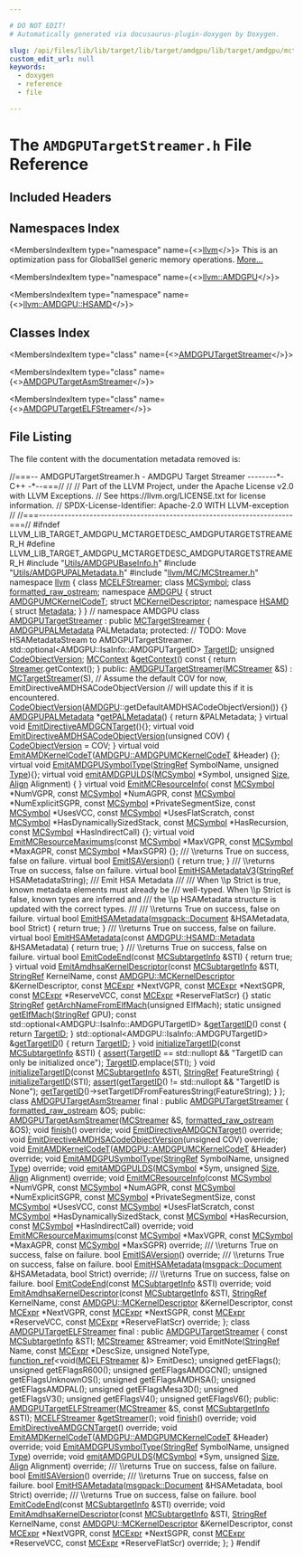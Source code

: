 ```yaml
---

# DO NOT EDIT!
# Automatically generated via docusaurus-plugin-doxygen by Doxygen.

slug: /api/files/lib/lib/target/lib/target/amdgpu/lib/target/amdgpu/mctargetdesc/amdgputargetstreamer-h
custom_edit_url: null
keywords:
  - doxygen
  - reference
  - file

---
```





# The `AMDGPUTargetStreamer.h` File Reference

<DoxygenPage pluginConfig={pluginConfig}>



## Included Headers

<IncludesList>
<IncludesListItem
  filePath="Utils/AMDGPUBaseInfo.h"
  permalink="/docs/api/files/lib/lib/target/lib/target/amdgpu/lib/target/amdgpu/utils/amdgpubaseinfo-h"
  isLocal="true" />
<IncludesListItem
  filePath="Utils/AMDGPUPALMetadata.h"
  permalink="/docs/api/files/lib/lib/target/lib/target/amdgpu/lib/target/amdgpu/utils/amdgpupalmetadata-h"
  isLocal="true" />
<IncludesListItem
  filePath="llvm/MC/MCStreamer.h"
  permalink="/docs/api/files/include/include/llvm/include/llvm/mc/mcstreamer-h"
  isLocal="true" />
</IncludesList>

## Namespaces Index

<MembersIndex>

<MembersIndexItem
  type="namespace"
  name={<><a href="/docs/api/namespaces/llvm">llvm</a></>}>
This is an optimization pass for GlobalISel generic memory operations. <a href="/docs/api/namespaces/llvm/#details">More...</a>
</MembersIndexItem>

<MembersIndexItem
  type="namespace"
  name={<><a href="/docs/api/namespaces/llvm/amdgpu">llvm::AMDGPU</a></>}>
</MembersIndexItem>

<MembersIndexItem
  type="namespace"
  name={<><a href="/docs/api/namespaces/llvm/amdgpu/hsamd">llvm::AMDGPU::HSAMD</a></>}>
</MembersIndexItem>

</MembersIndex>

## Classes Index

<MembersIndex>

<MembersIndexItem
  type="class"
  name={<><a href="/docs/api/classes/llvm/amdgputargetstreamer">AMDGPUTargetStreamer</a></>}>
</MembersIndexItem>

<MembersIndexItem
  type="class"
  name={<><a href="/docs/api/classes/llvm/amdgputargetasmstreamer">AMDGPUTargetAsmStreamer</a></>}>
</MembersIndexItem>

<MembersIndexItem
  type="class"
  name={<><a href="/docs/api/classes/llvm/amdgputargetelfstreamer">AMDGPUTargetELFStreamer</a></>}>
</MembersIndexItem>

</MembersIndex>


## File Listing

The file content with the documentation metadata removed is:

<ProgramListing>

<Link id="l00001" /><CodeLine lineNumber="1"><Highlight kind="comment">//===-- AMDGPUTargetStreamer.h - AMDGPU Target Streamer --------&#42;- C++ -&#42;--===//</Highlight><Highlight kind="normal"></Highlight></CodeLine>
<Link id="l00002" /><CodeLine lineNumber="2"><Highlight kind="normal"></Highlight><Highlight kind="comment">//</Highlight><Highlight kind="normal"></Highlight></CodeLine>
<Link id="l00003" /><CodeLine lineNumber="3"><Highlight kind="normal"></Highlight><Highlight kind="comment">// Part of the LLVM Project, under the Apache License v2.0 with LLVM Exceptions.</Highlight><Highlight kind="normal"></Highlight></CodeLine>
<Link id="l00004" /><CodeLine lineNumber="4"><Highlight kind="normal"></Highlight><Highlight kind="comment">// See https://llvm.org/LICENSE.txt for license information.</Highlight><Highlight kind="normal"></Highlight></CodeLine>
<Link id="l00005" /><CodeLine lineNumber="5"><Highlight kind="normal"></Highlight><Highlight kind="comment">// SPDX-License-Identifier: Apache-2.0 WITH LLVM-exception</Highlight><Highlight kind="normal"></Highlight></CodeLine>
<Link id="l00006" /><CodeLine lineNumber="6"><Highlight kind="normal"></Highlight><Highlight kind="comment">//</Highlight><Highlight kind="normal"></Highlight></CodeLine>
<Link id="l00007" /><CodeLine lineNumber="7"><Highlight kind="normal"></Highlight><Highlight kind="comment">//===----------------------------------------------------------------------===//</Highlight><Highlight kind="normal"></Highlight></CodeLine>
<Link id="l00008" /><CodeLine lineNumber="8"><Highlight kind="normal"></Highlight></CodeLine>
<Link id="l00009" /><CodeLine lineNumber="9"><Highlight kind="normal"></Highlight><Highlight kind="preprocessor">#ifndef LLVM&#95;LIB&#95;TARGET&#95;AMDGPU&#95;MCTARGETDESC&#95;AMDGPUTARGETSTREAMER&#95;H</Highlight><Highlight kind="normal"></Highlight></CodeLine>
<Link id="l00010" /><CodeLine lineNumber="10"><Highlight kind="normal"></Highlight><Highlight kind="preprocessor">#define LLVM&#95;LIB&#95;TARGET&#95;AMDGPU&#95;MCTARGETDESC&#95;AMDGPUTARGETSTREAMER&#95;H</Highlight><Highlight kind="normal"></Highlight></CodeLine>
<Link id="l00011" /><CodeLine lineNumber="11"><Highlight kind="normal"></Highlight></CodeLine>
<Link id="l00012" /><CodeLine lineNumber="12"><Highlight kind="normal"></Highlight><Highlight kind="preprocessor">#include &quot;<a href="/docs/api/files/lib/lib/target/lib/target/amdgpu/lib/target/amdgpu/utils/amdgpubaseinfo-h">Utils/AMDGPUBaseInfo.h</a>&quot;</Highlight><Highlight kind="normal"></Highlight></CodeLine>
<Link id="l00013" /><CodeLine lineNumber="13"><Highlight kind="normal"></Highlight><Highlight kind="preprocessor">#include &quot;<a href="/docs/api/files/lib/lib/target/lib/target/amdgpu/lib/target/amdgpu/utils/amdgpupalmetadata-h">Utils/AMDGPUPALMetadata.h</a>&quot;</Highlight><Highlight kind="normal"></Highlight></CodeLine>
<Link id="l00014" /><CodeLine lineNumber="14"><Highlight kind="normal"></Highlight><Highlight kind="preprocessor">#include &quot;<a href="/docs/api/files/include/include/llvm/include/llvm/mc/mcstreamer-h">llvm/MC/MCStreamer.h</a>&quot;</Highlight><Highlight kind="normal"></Highlight></CodeLine>
<Link id="l00015" /><CodeLine lineNumber="15"><Highlight kind="normal"></Highlight></CodeLine>
<Link id="l00016" /><CodeLine lineNumber="16"><Highlight kind="normal"></Highlight><Highlight kind="keyword">namespace </Highlight><Highlight kind="normal"><a href="/docs/api/namespaces/llvm">llvm</a> &#123;</Highlight></CodeLine>
<Link id="l00017" /><CodeLine lineNumber="17"><Highlight kind="normal"></Highlight></CodeLine>
<Link id="l00018" /><CodeLine lineNumber="18"><Highlight kind="normal"></Highlight><Highlight kind="keyword">class </Highlight><Highlight kind="normal"><a href="/docs/api/classes/llvm/mcelfstreamer">MCELFStreamer</a>;</Highlight></CodeLine>
<Link id="l00019" /><CodeLine lineNumber="19"><Highlight kind="normal"></Highlight><Highlight kind="keyword">class </Highlight><Highlight kind="normal"><a href="/docs/api/classes/llvm/mcsymbol">MCSymbol</a>;</Highlight></CodeLine>
<Link id="l00020" /><CodeLine lineNumber="20"><Highlight kind="normal"></Highlight><Highlight kind="keyword">class </Highlight><Highlight kind="normal"><a href="/docs/api/classes/llvm/formatted-raw-ostream">formatted&#95;raw&#95;ostream</a>;</Highlight></CodeLine>
<Link id="l00021" /><CodeLine lineNumber="21"><Highlight kind="normal"></Highlight></CodeLine>
<Link id="l00022" /><CodeLine lineNumber="22"><Highlight kind="normal"></Highlight><Highlight kind="keyword">namespace </Highlight><Highlight kind="normal"><a href="/docs/api/namespaces/llvm/amdgpu">AMDGPU</a> &#123;</Highlight></CodeLine>
<Link id="l00023" /><CodeLine lineNumber="23"><Highlight kind="normal"></Highlight></CodeLine>
<Link id="l00024" /><CodeLine lineNumber="24"><Highlight kind="normal"></Highlight><Highlight kind="keyword">struct </Highlight><Highlight kind="normal"><a href="/docs/api/structs/llvm/amdgpu/amdgpumckernelcodet">AMDGPUMCKernelCodeT</a>;</Highlight></CodeLine>
<Link id="l00025" /><CodeLine lineNumber="25"><Highlight kind="normal"></Highlight><Highlight kind="keyword">struct </Highlight><Highlight kind="normal"><a href="/docs/api/structs/llvm/amdgpu/mckerneldescriptor">MCKernelDescriptor</a>;</Highlight></CodeLine>
<Link id="l00026" /><CodeLine lineNumber="26"><Highlight kind="normal"></Highlight><Highlight kind="keyword">namespace </Highlight><Highlight kind="normal"><a href="/docs/api/namespaces/llvm/amdgpu/hsamd">HSAMD</a> &#123;</Highlight></CodeLine>
<Link id="l00027" /><CodeLine lineNumber="27"><Highlight kind="normal"></Highlight><Highlight kind="keyword">struct </Highlight><Highlight kind="normal"><a href="/docs/api/structs/llvm/amdgpu/hsamd/metadata">Metadata</a>;</Highlight></CodeLine>
<Link id="l00028" /><CodeLine lineNumber="28"><Highlight kind="normal">&#125;</Highlight></CodeLine>
<Link id="l00029" /><CodeLine lineNumber="29"><Highlight kind="normal">&#125; </Highlight><Highlight kind="comment">// namespace AMDGPU</Highlight><Highlight kind="normal"></Highlight></CodeLine>
<Link id="l00030" /><CodeLine lineNumber="30"><Highlight kind="normal"></Highlight></CodeLine>
<Link id="l00031" /><CodeLine lineNumber="31" lineLink="/docs/api/classes/llvm/amdgputargetstreamer"><Highlight kind="normal"></Highlight><Highlight kind="keyword">class </Highlight><Highlight kind="normal"><a href="/docs/api/classes/llvm/amdgputargetstreamer/#a0f62f1873ee379d1c619db1b42780234">AMDGPUTargetStreamer</a> : </Highlight><Highlight kind="keyword">public</Highlight><Highlight kind="normal"> <a href="/docs/api/classes/llvm/mctargetstreamer/#acfff4f9a518231ee043200a694fcbafa">MCTargetStreamer</a> &#123;</Highlight></CodeLine>
<Link id="l00032" /><CodeLine lineNumber="32"><Highlight kind="normal">  <a href="/docs/api/classes/llvm/amdgpupalmetadata">AMDGPUPALMetadata</a> PALMetadata;</Highlight></CodeLine>
<Link id="l00033" /><CodeLine lineNumber="33"><Highlight kind="normal"></Highlight></CodeLine>
<Link id="l00034" /><CodeLine lineNumber="34"><Highlight kind="normal"></Highlight><Highlight kind="keyword">protected</Highlight><Highlight kind="normal">:</Highlight></CodeLine>
<Link id="l00035" /><CodeLine lineNumber="35"><Highlight kind="normal">  </Highlight><Highlight kind="comment">// TODO: Move HSAMetadataStream to AMDGPUTargetStreamer.</Highlight><Highlight kind="normal"></Highlight></CodeLine>
<Link id="l00036" /><CodeLine lineNumber="36" lineLink="/docs/api/classes/llvm/amdgputargetstreamer/#ad2692b44ca7e3780b5f59c1be122f21a"><Highlight kind="normal">  std::optional&lt;AMDGPU::IsaInfo::AMDGPUTargetID&gt; <a href="/docs/api/classes/llvm/amdgputargetstreamer/#ad2692b44ca7e3780b5f59c1be122f21a">TargetID</a>;</Highlight></CodeLine>
<Link id="l00037" /><CodeLine lineNumber="37" lineLink="/docs/api/classes/llvm/amdgputargetstreamer/#ad81298cdd7d265274f8df7fc6f8e6f26"><Highlight kind="normal">  </Highlight><Highlight kind="keywordtype">unsigned</Highlight><Highlight kind="normal"> <a href="/docs/api/classes/llvm/amdgputargetstreamer/#ad81298cdd7d265274f8df7fc6f8e6f26">CodeObjectVersion</a>;</Highlight></CodeLine>
<Link id="l00038" /><CodeLine lineNumber="38"><Highlight kind="normal"></Highlight></CodeLine>
<Link id="l00039" /><CodeLine lineNumber="39" lineLink="/docs/api/classes/llvm/amdgputargetstreamer/#ab41c2681decc5965bf6fc06b6adf5665"><Highlight kind="normal">  <a href="/docs/api/classes/llvm/mccontext">MCContext</a> &amp;<a href="/docs/api/classes/llvm/amdgputargetstreamer/#ab41c2681decc5965bf6fc06b6adf5665">getContext</a>()</Highlight><Highlight kind="keyword"> const </Highlight><Highlight kind="normal">&#123; </Highlight><Highlight kind="keywordflow">return</Highlight><Highlight kind="normal"> <a href="/docs/api/classes/llvm/mctargetstreamer/#ac5c639960b526c507f505f9e3ebb915d">Streamer</a>.getContext(); &#125;</Highlight></CodeLine>
<Link id="l00040" /><CodeLine lineNumber="40"><Highlight kind="normal"></Highlight></CodeLine>
<Link id="l00041" /><CodeLine lineNumber="41"><Highlight kind="normal"></Highlight><Highlight kind="keyword">public</Highlight><Highlight kind="normal">:</Highlight></CodeLine>
<Link id="l00042" /><CodeLine lineNumber="42" lineLink="/docs/api/classes/llvm/amdgputargetstreamer/#a0f62f1873ee379d1c619db1b42780234"><Highlight kind="normal">  <a href="/docs/api/classes/llvm/amdgputargetstreamer/#a0f62f1873ee379d1c619db1b42780234">AMDGPUTargetStreamer</a>(<a href="/docs/api/classes/llvm/mcstreamer">MCStreamer</a> &amp;S)</Highlight></CodeLine>
<Link id="l00043" /><CodeLine lineNumber="43"><Highlight kind="normal">      : <a href="/docs/api/classes/llvm/mctargetstreamer/#acfff4f9a518231ee043200a694fcbafa">MCTargetStreamer</a>(S),</Highlight></CodeLine>
<Link id="l00044" /><CodeLine lineNumber="44"><Highlight kind="normal">        </Highlight><Highlight kind="comment">// Assume the default COV for now, EmitDirectiveAMDHSACodeObjectVersion</Highlight><Highlight kind="normal"></Highlight></CodeLine>
<Link id="l00045" /><CodeLine lineNumber="45"><Highlight kind="normal">        </Highlight><Highlight kind="comment">// will update this if it is encountered.</Highlight><Highlight kind="normal"></Highlight></CodeLine>
<Link id="l00046" /><CodeLine lineNumber="46"><Highlight kind="normal">        <a href="/docs/api/classes/llvm/amdgputargetstreamer/#ad81298cdd7d265274f8df7fc6f8e6f26">CodeObjectVersion</a>(<a href="/docs/api/namespaces/llvm/amdgpu">AMDGPU</a>::getDefaultAMDHSACodeObjectVersion()) &#123;&#125;</Highlight></CodeLine>
<Link id="l00047" /><CodeLine lineNumber="47"><Highlight kind="normal"></Highlight></CodeLine>
<Link id="l00048" /><CodeLine lineNumber="48" lineLink="/docs/api/classes/llvm/amdgputargetstreamer/#a05e9d5521cbfc7418446c9319b4f38fe"><Highlight kind="normal">  <a href="/docs/api/classes/llvm/amdgpupalmetadata">AMDGPUPALMetadata</a> &#42;<a href="/docs/api/classes/llvm/amdgputargetstreamer/#a05e9d5521cbfc7418446c9319b4f38fe">getPALMetadata</a>() &#123; </Highlight><Highlight kind="keywordflow">return</Highlight><Highlight kind="normal"> &amp;PALMetadata; &#125;</Highlight></CodeLine>
<Link id="l00049" /><CodeLine lineNumber="49"><Highlight kind="normal"></Highlight></CodeLine>
<Link id="l00050" /><CodeLine lineNumber="50" lineLink="/docs/api/classes/llvm/amdgputargetstreamer/#a84c5158f5734778cd2e73a84e4247621"><Highlight kind="normal">  </Highlight><Highlight kind="keyword">virtual</Highlight><Highlight kind="normal"> </Highlight><Highlight kind="keywordtype">void</Highlight><Highlight kind="normal"> <a href="/docs/api/classes/llvm/amdgputargetstreamer/#a84c5158f5734778cd2e73a84e4247621">EmitDirectiveAMDGCNTarget</a>()&#123;&#125;;</Highlight></CodeLine>
<Link id="l00051" /><CodeLine lineNumber="51"><Highlight kind="normal"></Highlight></CodeLine>
<Link id="l00052" /><CodeLine lineNumber="52" lineLink="/docs/api/classes/llvm/amdgputargetstreamer/#a102af1039d79e782f502c0c6914003bf"><Highlight kind="normal">  </Highlight><Highlight kind="keyword">virtual</Highlight><Highlight kind="normal"> </Highlight><Highlight kind="keywordtype">void</Highlight><Highlight kind="normal"> <a href="/docs/api/classes/llvm/amdgputargetstreamer/#a102af1039d79e782f502c0c6914003bf">EmitDirectiveAMDHSACodeObjectVersion</a>(</Highlight><Highlight kind="keywordtype">unsigned</Highlight><Highlight kind="normal"> COV) &#123;</Highlight></CodeLine>
<Link id="l00053" /><CodeLine lineNumber="53"><Highlight kind="normal">    <a href="/docs/api/classes/llvm/amdgputargetstreamer/#ad81298cdd7d265274f8df7fc6f8e6f26">CodeObjectVersion</a> = COV;</Highlight></CodeLine>
<Link id="l00054" /><CodeLine lineNumber="54"><Highlight kind="normal">  &#125;</Highlight></CodeLine>
<Link id="l00055" /><CodeLine lineNumber="55"><Highlight kind="normal"></Highlight></CodeLine>
<Link id="l00056" /><CodeLine lineNumber="56" lineLink="/docs/api/classes/llvm/amdgputargetstreamer/#aa10d793bd306b8c45b5bfdf25736369e"><Highlight kind="normal">  </Highlight><Highlight kind="keyword">virtual</Highlight><Highlight kind="normal"> </Highlight><Highlight kind="keywordtype">void</Highlight><Highlight kind="normal"> <a href="/docs/api/classes/llvm/amdgputargetstreamer/#aa10d793bd306b8c45b5bfdf25736369e">EmitAMDKernelCodeT</a>(<a href="/docs/api/structs/llvm/amdgpu/amdgpumckernelcodet">AMDGPU::AMDGPUMCKernelCodeT</a> &amp;Header) &#123;&#125;;</Highlight></CodeLine>
<Link id="l00057" /><CodeLine lineNumber="57"><Highlight kind="normal"></Highlight></CodeLine>
<Link id="l00058" /><CodeLine lineNumber="58" lineLink="/docs/api/classes/llvm/amdgputargetstreamer/#a5b4e8dcaaac6b2ff79d9c215e7d3aa68"><Highlight kind="normal">  </Highlight><Highlight kind="keyword">virtual</Highlight><Highlight kind="normal"> </Highlight><Highlight kind="keywordtype">void</Highlight><Highlight kind="normal"> <a href="/docs/api/classes/llvm/amdgputargetstreamer/#a5b4e8dcaaac6b2ff79d9c215e7d3aa68">EmitAMDGPUSymbolType</a>(<a href="/docs/api/classes/llvm/stringref">StringRef</a> SymbolName, </Highlight><Highlight kind="keywordtype">unsigned</Highlight><Highlight kind="normal"> <a href="/docs/api/classes/llvm/type">Type</a>)&#123;&#125;;</Highlight></CodeLine>
<Link id="l00059" /><CodeLine lineNumber="59"><Highlight kind="normal"></Highlight></CodeLine>
<Link id="l00060" /><CodeLine lineNumber="60" lineLink="/docs/api/classes/llvm/amdgputargetstreamer/#a28297b84b1c5b8ec01f34e92b7b76cc8"><Highlight kind="normal">  </Highlight><Highlight kind="keyword">virtual</Highlight><Highlight kind="normal"> </Highlight><Highlight kind="keywordtype">void</Highlight><Highlight kind="normal"> <a href="/docs/api/classes/llvm/amdgputargetstreamer/#a28297b84b1c5b8ec01f34e92b7b76cc8">emitAMDGPULDS</a>(<a href="/docs/api/classes/llvm/mcsymbol">MCSymbol</a> &#42;Symbol, </Highlight><Highlight kind="keywordtype">unsigned</Highlight><Highlight kind="normal"> <a href="/docs/api/files/lib/lib/analysis/inlineorder-cpp/#a7ee6f0cb51c3b9056199e9a0001fe8c3a6f6cb72d544962fa333e2e34ce64f719">Size</a>, <a href="/docs/api/structs/llvm/align">Align</a> Alignment) &#123;</Highlight></CodeLine>
<Link id="l00061" /><CodeLine lineNumber="61"><Highlight kind="normal">  &#125;</Highlight></CodeLine>
<Link id="l00062" /><CodeLine lineNumber="62"><Highlight kind="normal"></Highlight></CodeLine>
<Link id="l00063" /><CodeLine lineNumber="63" lineLink="/docs/api/classes/llvm/amdgputargetstreamer/#a0fb33b8bdd4c6620889cd0dc597654ad"><Highlight kind="normal">  </Highlight><Highlight kind="keyword">virtual</Highlight><Highlight kind="normal"> </Highlight><Highlight kind="keywordtype">void</Highlight><Highlight kind="normal"> <a href="/docs/api/classes/llvm/amdgputargetstreamer/#a0fb33b8bdd4c6620889cd0dc597654ad">EmitMCResourceInfo</a>(</Highlight></CodeLine>
<Link id="l00064" /><CodeLine lineNumber="64"><Highlight kind="normal">      </Highlight><Highlight kind="keyword">const</Highlight><Highlight kind="normal"> <a href="/docs/api/classes/llvm/mcsymbol">MCSymbol</a> &#42;NumVGPR, </Highlight><Highlight kind="keyword">const</Highlight><Highlight kind="normal"> <a href="/docs/api/classes/llvm/mcsymbol">MCSymbol</a> &#42;NumAGPR,</Highlight></CodeLine>
<Link id="l00065" /><CodeLine lineNumber="65"><Highlight kind="normal">      </Highlight><Highlight kind="keyword">const</Highlight><Highlight kind="normal"> <a href="/docs/api/classes/llvm/mcsymbol">MCSymbol</a> &#42;NumExplicitSGPR, </Highlight><Highlight kind="keyword">const</Highlight><Highlight kind="normal"> <a href="/docs/api/classes/llvm/mcsymbol">MCSymbol</a> &#42;PrivateSegmentSize,</Highlight></CodeLine>
<Link id="l00066" /><CodeLine lineNumber="66"><Highlight kind="normal">      </Highlight><Highlight kind="keyword">const</Highlight><Highlight kind="normal"> <a href="/docs/api/classes/llvm/mcsymbol">MCSymbol</a> &#42;UsesVCC, </Highlight><Highlight kind="keyword">const</Highlight><Highlight kind="normal"> <a href="/docs/api/classes/llvm/mcsymbol">MCSymbol</a> &#42;UsesFlatScratch,</Highlight></CodeLine>
<Link id="l00067" /><CodeLine lineNumber="67"><Highlight kind="normal">      </Highlight><Highlight kind="keyword">const</Highlight><Highlight kind="normal"> <a href="/docs/api/classes/llvm/mcsymbol">MCSymbol</a> &#42;HasDynamicallySizedStack, </Highlight><Highlight kind="keyword">const</Highlight><Highlight kind="normal"> <a href="/docs/api/classes/llvm/mcsymbol">MCSymbol</a> &#42;HasRecursion,</Highlight></CodeLine>
<Link id="l00068" /><CodeLine lineNumber="68"><Highlight kind="normal">      </Highlight><Highlight kind="keyword">const</Highlight><Highlight kind="normal"> <a href="/docs/api/classes/llvm/mcsymbol">MCSymbol</a> &#42;HasIndirectCall) &#123;&#125;;</Highlight></CodeLine>
<Link id="l00069" /><CodeLine lineNumber="69"><Highlight kind="normal"></Highlight></CodeLine>
<Link id="l00070" /><CodeLine lineNumber="70" lineLink="/docs/api/classes/llvm/amdgputargetstreamer/#a61bacd2e028be93fc6fd8840eebca2cc"><Highlight kind="normal">  </Highlight><Highlight kind="keyword">virtual</Highlight><Highlight kind="normal"> </Highlight><Highlight kind="keywordtype">void</Highlight><Highlight kind="normal"> <a href="/docs/api/classes/llvm/amdgputargetstreamer/#a61bacd2e028be93fc6fd8840eebca2cc">EmitMCResourceMaximums</a>(</Highlight><Highlight kind="keyword">const</Highlight><Highlight kind="normal"> <a href="/docs/api/classes/llvm/mcsymbol">MCSymbol</a> &#42;MaxVGPR,</Highlight></CodeLine>
<Link id="l00071" /><CodeLine lineNumber="71"><Highlight kind="normal">                                      </Highlight><Highlight kind="keyword">const</Highlight><Highlight kind="normal"> <a href="/docs/api/classes/llvm/mcsymbol">MCSymbol</a> &#42;MaxAGPR,</Highlight></CodeLine>
<Link id="l00072" /><CodeLine lineNumber="72"><Highlight kind="normal">                                      </Highlight><Highlight kind="keyword">const</Highlight><Highlight kind="normal"> <a href="/docs/api/classes/llvm/mcsymbol">MCSymbol</a> &#42;MaxSGPR) &#123;&#125;;</Highlight></CodeLine>
<Link id="l00073" /><CodeLine lineNumber="73"><Highlight kind="normal"></Highlight><Highlight kind="comment"></Highlight></CodeLine>
<Link id="l00074" /><CodeLine lineNumber="74"><Highlight kind="comment">  /// \\returns True on success, false on failure.</Highlight><Highlight kind="normal"></Highlight></CodeLine>
<Link id="l00075" /><CodeLine lineNumber="75" lineLink="/docs/api/classes/llvm/amdgputargetstreamer/#a2362fc24f5878125ad9638cab00e5039"><Highlight kind="normal">  </Highlight><Highlight kind="keyword">virtual</Highlight><Highlight kind="normal"> </Highlight><Highlight kind="keywordtype">bool</Highlight><Highlight kind="normal"> <a href="/docs/api/classes/llvm/amdgputargetstreamer/#a2362fc24f5878125ad9638cab00e5039">EmitISAVersion</a>() &#123; </Highlight><Highlight kind="keywordflow">return</Highlight><Highlight kind="normal"> </Highlight><Highlight kind="keyword">true</Highlight><Highlight kind="normal">; &#125;</Highlight></CodeLine>
<Link id="l00076" /><CodeLine lineNumber="76"><Highlight kind="normal"></Highlight><Highlight kind="comment"></Highlight></CodeLine>
<Link id="l00077" /><CodeLine lineNumber="77"><Highlight kind="comment">  /// \\returns True on success, false on failure.</Highlight><Highlight kind="normal"></Highlight></CodeLine>
<Link id="l00078" /><CodeLine lineNumber="78"><Highlight kind="normal">  </Highlight><Highlight kind="keyword">virtual</Highlight><Highlight kind="normal"> </Highlight><Highlight kind="keywordtype">bool</Highlight><Highlight kind="normal"> <a href="/docs/api/classes/llvm/amdgputargetstreamer/#a3206989ed2eb7d82c26434da35b469e8">EmitHSAMetadataV3</a>(<a href="/docs/api/classes/llvm/stringref">StringRef</a> HSAMetadataString);</Highlight></CodeLine>
<Link id="l00079" /><CodeLine lineNumber="79"><Highlight kind="normal"></Highlight><Highlight kind="comment"></Highlight></CodeLine>
<Link id="l00080" /><CodeLine lineNumber="80"><Highlight kind="comment">  /// Emit HSA Metadata</Highlight></CodeLine>
<Link id="l00081" /><CodeLine lineNumber="81"><Highlight kind="comment">  ///</Highlight></CodeLine>
<Link id="l00082" /><CodeLine lineNumber="82"><Highlight kind="comment">  /// When \\p Strict is true, known metadata elements must already be</Highlight></CodeLine>
<Link id="l00083" /><CodeLine lineNumber="83"><Highlight kind="comment">  /// well-typed. When \\p Strict is false, known types are inferred and</Highlight></CodeLine>
<Link id="l00084" /><CodeLine lineNumber="84"><Highlight kind="comment">  /// the \\p HSAMetadata structure is updated with the correct types.</Highlight></CodeLine>
<Link id="l00085" /><CodeLine lineNumber="85"><Highlight kind="comment">  ///</Highlight></CodeLine>
<Link id="l00086" /><CodeLine lineNumber="86"><Highlight kind="comment">  /// \\returns True on success, false on failure.</Highlight><Highlight kind="normal"></Highlight></CodeLine>
<Link id="l00087" /><CodeLine lineNumber="87" lineLink="/docs/api/classes/llvm/amdgputargetstreamer/#a02fc438fa1d605d806b8bef3c1d6e9a1"><Highlight kind="normal">  </Highlight><Highlight kind="keyword">virtual</Highlight><Highlight kind="normal"> </Highlight><Highlight kind="keywordtype">bool</Highlight><Highlight kind="normal"> <a href="/docs/api/classes/llvm/amdgputargetstreamer/#a02fc438fa1d605d806b8bef3c1d6e9a1">EmitHSAMetadata</a>(<a href="/docs/api/classes/llvm/msgpack/document">msgpack::Document</a> &amp;HSAMetadata, </Highlight><Highlight kind="keywordtype">bool</Highlight><Highlight kind="normal"> Strict) &#123;</Highlight></CodeLine>
<Link id="l00088" /><CodeLine lineNumber="88"><Highlight kind="normal">    </Highlight><Highlight kind="keywordflow">return</Highlight><Highlight kind="normal"> </Highlight><Highlight kind="keyword">true</Highlight><Highlight kind="normal">;</Highlight></CodeLine>
<Link id="l00089" /><CodeLine lineNumber="89"><Highlight kind="normal">  &#125;</Highlight></CodeLine>
<Link id="l00090" /><CodeLine lineNumber="90"><Highlight kind="normal"></Highlight><Highlight kind="comment"></Highlight></CodeLine>
<Link id="l00091" /><CodeLine lineNumber="91"><Highlight kind="comment">  /// \\returns True on success, false on failure.</Highlight><Highlight kind="normal"></Highlight></CodeLine>
<Link id="l00092" /><CodeLine lineNumber="92" lineLink="/docs/api/classes/llvm/amdgputargetstreamer/#aa63037c9fb835c3b838174971cc4bbd1"><Highlight kind="normal">  </Highlight><Highlight kind="keyword">virtual</Highlight><Highlight kind="normal"> </Highlight><Highlight kind="keywordtype">bool</Highlight><Highlight kind="normal"> <a href="/docs/api/classes/llvm/amdgputargetstreamer/#aa63037c9fb835c3b838174971cc4bbd1">EmitHSAMetadata</a>(</Highlight><Highlight kind="keyword">const</Highlight><Highlight kind="normal"> <a href="/docs/api/structs/llvm/amdgpu/hsamd/metadata">AMDGPU::HSAMD::Metadata</a> &amp;HSAMetadata) &#123;</Highlight></CodeLine>
<Link id="l00093" /><CodeLine lineNumber="93"><Highlight kind="normal">    </Highlight><Highlight kind="keywordflow">return</Highlight><Highlight kind="normal"> </Highlight><Highlight kind="keyword">true</Highlight><Highlight kind="normal">;</Highlight></CodeLine>
<Link id="l00094" /><CodeLine lineNumber="94"><Highlight kind="normal">  &#125;</Highlight></CodeLine>
<Link id="l00095" /><CodeLine lineNumber="95"><Highlight kind="normal"></Highlight><Highlight kind="comment"></Highlight></CodeLine>
<Link id="l00096" /><CodeLine lineNumber="96"><Highlight kind="comment">  /// \\returns True on success, false on failure.</Highlight><Highlight kind="normal"></Highlight></CodeLine>
<Link id="l00097" /><CodeLine lineNumber="97" lineLink="/docs/api/classes/llvm/amdgputargetstreamer/#a50a56f4af48b0ae7261e165e68bd3af3"><Highlight kind="normal">  </Highlight><Highlight kind="keyword">virtual</Highlight><Highlight kind="normal"> </Highlight><Highlight kind="keywordtype">bool</Highlight><Highlight kind="normal"> <a href="/docs/api/classes/llvm/amdgputargetstreamer/#a50a56f4af48b0ae7261e165e68bd3af3">EmitCodeEnd</a>(</Highlight><Highlight kind="keyword">const</Highlight><Highlight kind="normal"> <a href="/docs/api/classes/llvm/mcsubtargetinfo">MCSubtargetInfo</a> &amp;STI) &#123; </Highlight><Highlight kind="keywordflow">return</Highlight><Highlight kind="normal"> </Highlight><Highlight kind="keyword">true</Highlight><Highlight kind="normal">; &#125;</Highlight></CodeLine>
<Link id="l00098" /><CodeLine lineNumber="98"><Highlight kind="normal"></Highlight></CodeLine>
<Link id="l00099" /><CodeLine lineNumber="99"><Highlight kind="normal">  </Highlight><Highlight kind="keyword">virtual</Highlight><Highlight kind="normal"> </Highlight><Highlight kind="keywordtype">void</Highlight><Highlight kind="normal"></Highlight></CodeLine>
<Link id="l00100" /><CodeLine lineNumber="100" lineLink="/docs/api/classes/llvm/amdgputargetstreamer/#a0270cd600c77886c61577fbeb2c37ab9"><Highlight kind="normal">  <a href="/docs/api/classes/llvm/amdgputargetstreamer/#a0270cd600c77886c61577fbeb2c37ab9">EmitAmdhsaKernelDescriptor</a>(</Highlight><Highlight kind="keyword">const</Highlight><Highlight kind="normal"> <a href="/docs/api/classes/llvm/mcsubtargetinfo">MCSubtargetInfo</a> &amp;STI, <a href="/docs/api/classes/llvm/stringref">StringRef</a> KernelName,</Highlight></CodeLine>
<Link id="l00101" /><CodeLine lineNumber="101"><Highlight kind="normal">                             </Highlight><Highlight kind="keyword">const</Highlight><Highlight kind="normal"> <a href="/docs/api/structs/llvm/amdgpu/mckerneldescriptor">AMDGPU::MCKernelDescriptor</a> &amp;KernelDescriptor,</Highlight></CodeLine>
<Link id="l00102" /><CodeLine lineNumber="102"><Highlight kind="normal">                             </Highlight><Highlight kind="keyword">const</Highlight><Highlight kind="normal"> <a href="/docs/api/classes/llvm/mcexpr">MCExpr</a> &#42;NextVGPR, </Highlight><Highlight kind="keyword">const</Highlight><Highlight kind="normal"> <a href="/docs/api/classes/llvm/mcexpr">MCExpr</a> &#42;NextSGPR,</Highlight></CodeLine>
<Link id="l00103" /><CodeLine lineNumber="103"><Highlight kind="normal">                             </Highlight><Highlight kind="keyword">const</Highlight><Highlight kind="normal"> <a href="/docs/api/classes/llvm/mcexpr">MCExpr</a> &#42;ReserveVCC,</Highlight></CodeLine>
<Link id="l00104" /><CodeLine lineNumber="104"><Highlight kind="normal">                             </Highlight><Highlight kind="keyword">const</Highlight><Highlight kind="normal"> <a href="/docs/api/classes/llvm/mcexpr">MCExpr</a> &#42;ReserveFlatScr) &#123;&#125;</Highlight></CodeLine>
<Link id="l00105" /><CodeLine lineNumber="105"><Highlight kind="normal"></Highlight></CodeLine>
<Link id="l00106" /><CodeLine lineNumber="106"><Highlight kind="normal">  </Highlight><Highlight kind="keyword">static</Highlight><Highlight kind="normal"> <a href="/docs/api/classes/llvm/stringref">StringRef</a> <a href="/docs/api/classes/llvm/amdgputargetstreamer/#abb66305b78f9b3644622b3b6d5985bd3">getArchNameFromElfMach</a>(</Highlight><Highlight kind="keywordtype">unsigned</Highlight><Highlight kind="normal"> ElfMach);</Highlight></CodeLine>
<Link id="l00107" /><CodeLine lineNumber="107"><Highlight kind="normal">  </Highlight><Highlight kind="keyword">static</Highlight><Highlight kind="normal"> </Highlight><Highlight kind="keywordtype">unsigned</Highlight><Highlight kind="normal"> <a href="/docs/api/classes/llvm/amdgputargetstreamer/#a52327bdee992d6b713c1fe69c1f77902">getElfMach</a>(<a href="/docs/api/classes/llvm/stringref">StringRef</a> GPU);</Highlight></CodeLine>
<Link id="l00108" /><CodeLine lineNumber="108"><Highlight kind="normal"></Highlight></CodeLine>
<Link id="l00109" /><CodeLine lineNumber="109" lineLink="/docs/api/classes/llvm/amdgputargetstreamer/#abc72867c22a31b29cea037ca2de5b024"><Highlight kind="normal">  </Highlight><Highlight kind="keyword">const</Highlight><Highlight kind="normal"> std::optional&lt;AMDGPU::IsaInfo::AMDGPUTargetID&gt; &amp;<a href="/docs/api/classes/llvm/amdgputargetstreamer/#abc72867c22a31b29cea037ca2de5b024">getTargetID</a>()</Highlight><Highlight kind="keyword"> const </Highlight><Highlight kind="normal">&#123;</Highlight></CodeLine>
<Link id="l00110" /><CodeLine lineNumber="110"><Highlight kind="normal">    </Highlight><Highlight kind="keywordflow">return</Highlight><Highlight kind="normal"> <a href="/docs/api/classes/llvm/amdgputargetstreamer/#ad2692b44ca7e3780b5f59c1be122f21a">TargetID</a>;</Highlight></CodeLine>
<Link id="l00111" /><CodeLine lineNumber="111"><Highlight kind="normal">  &#125;</Highlight></CodeLine>
<Link id="l00112" /><CodeLine lineNumber="112" lineLink="/docs/api/classes/llvm/amdgputargetstreamer/#a444e1ab5b6c9bed83963335b1b8d30f2"><Highlight kind="normal">  std::optional&lt;AMDGPU::IsaInfo::AMDGPUTargetID&gt; &amp;<a href="/docs/api/classes/llvm/amdgputargetstreamer/#a444e1ab5b6c9bed83963335b1b8d30f2">getTargetID</a>() &#123;</Highlight></CodeLine>
<Link id="l00113" /><CodeLine lineNumber="113"><Highlight kind="normal">    </Highlight><Highlight kind="keywordflow">return</Highlight><Highlight kind="normal"> <a href="/docs/api/classes/llvm/amdgputargetstreamer/#ad2692b44ca7e3780b5f59c1be122f21a">TargetID</a>;</Highlight></CodeLine>
<Link id="l00114" /><CodeLine lineNumber="114"><Highlight kind="normal">  &#125;</Highlight></CodeLine>
<Link id="l00115" /><CodeLine lineNumber="115" lineLink="/docs/api/classes/llvm/amdgputargetstreamer/#a256a30b3dc1c110426c6b0000a547761"><Highlight kind="normal">  </Highlight><Highlight kind="keywordtype">void</Highlight><Highlight kind="normal"> <a href="/docs/api/classes/llvm/amdgputargetstreamer/#a256a30b3dc1c110426c6b0000a547761">initializeTargetID</a>(</Highlight><Highlight kind="keyword">const</Highlight><Highlight kind="normal"> <a href="/docs/api/classes/llvm/mcsubtargetinfo">MCSubtargetInfo</a> &amp;STI) &#123;</Highlight></CodeLine>
<Link id="l00116" /><CodeLine lineNumber="116"><Highlight kind="normal">    <a href="/docs/api/files/lib/lib/target/lib/target/amdgpu/silowercontrolflow-cpp/#a4868c5d81c5ccc98c47aeab6244346a0">assert</a>(<a href="/docs/api/classes/llvm/amdgputargetstreamer/#ad2692b44ca7e3780b5f59c1be122f21a">TargetID</a> == std::nullopt &amp;&amp; </Highlight><Highlight kind="stringliteral">&quot;TargetID can only be initialized once&quot;</Highlight><Highlight kind="normal">);</Highlight></CodeLine>
<Link id="l00117" /><CodeLine lineNumber="117"><Highlight kind="normal">    <a href="/docs/api/classes/llvm/amdgputargetstreamer/#ad2692b44ca7e3780b5f59c1be122f21a">TargetID</a>.emplace(STI);</Highlight></CodeLine>
<Link id="l00118" /><CodeLine lineNumber="118"><Highlight kind="normal">  &#125;</Highlight></CodeLine>
<Link id="l00119" /><CodeLine lineNumber="119" lineLink="/docs/api/classes/llvm/amdgputargetstreamer/#a713f9a6b7ea055e52006afe0128eca27"><Highlight kind="normal">  </Highlight><Highlight kind="keywordtype">void</Highlight><Highlight kind="normal"> <a href="/docs/api/classes/llvm/amdgputargetstreamer/#a713f9a6b7ea055e52006afe0128eca27">initializeTargetID</a>(</Highlight><Highlight kind="keyword">const</Highlight><Highlight kind="normal"> <a href="/docs/api/classes/llvm/mcsubtargetinfo">MCSubtargetInfo</a> &amp;STI, <a href="/docs/api/classes/llvm/stringref">StringRef</a> FeatureString) &#123;</Highlight></CodeLine>
<Link id="l00120" /><CodeLine lineNumber="120"><Highlight kind="normal">    <a href="/docs/api/classes/llvm/amdgputargetstreamer/#a256a30b3dc1c110426c6b0000a547761">initializeTargetID</a>(STI);</Highlight></CodeLine>
<Link id="l00121" /><CodeLine lineNumber="121"><Highlight kind="normal"></Highlight></CodeLine>
<Link id="l00122" /><CodeLine lineNumber="122"><Highlight kind="normal">    <a href="/docs/api/files/lib/lib/target/lib/target/amdgpu/silowercontrolflow-cpp/#a4868c5d81c5ccc98c47aeab6244346a0">assert</a>(<a href="/docs/api/classes/llvm/amdgputargetstreamer/#abc72867c22a31b29cea037ca2de5b024">getTargetID</a>() != std::nullopt &amp;&amp; </Highlight><Highlight kind="stringliteral">&quot;TargetID is None&quot;</Highlight><Highlight kind="normal">);</Highlight></CodeLine>
<Link id="l00123" /><CodeLine lineNumber="123"><Highlight kind="normal">    <a href="/docs/api/classes/llvm/amdgputargetstreamer/#abc72867c22a31b29cea037ca2de5b024">getTargetID</a>()-&gt;setTargetIDFromFeaturesString(FeatureString);</Highlight></CodeLine>
<Link id="l00124" /><CodeLine lineNumber="124"><Highlight kind="normal">  &#125;</Highlight></CodeLine>
<Link id="l00125" /><CodeLine lineNumber="125"><Highlight kind="normal">&#125;;</Highlight></CodeLine>
<Link id="l00126" /><CodeLine lineNumber="126"><Highlight kind="normal"></Highlight></CodeLine>
<Link id="l00127" /><CodeLine lineNumber="127" lineLink="/docs/api/classes/llvm/amdgputargetasmstreamer"><Highlight kind="normal"></Highlight><Highlight kind="keyword">class </Highlight><Highlight kind="normal"><a href="/docs/api/classes/llvm/amdgputargetasmstreamer/#a3cf2229c2822291643ee59b19d376378">AMDGPUTargetAsmStreamer</a> final : </Highlight><Highlight kind="keyword">public</Highlight><Highlight kind="normal"> <a href="/docs/api/classes/llvm/amdgputargetstreamer/#a0f62f1873ee379d1c619db1b42780234">AMDGPUTargetStreamer</a> &#123;</Highlight></CodeLine>
<Link id="l00128" /><CodeLine lineNumber="128"><Highlight kind="normal">  <a href="/docs/api/classes/llvm/formatted-raw-ostream">formatted&#95;raw&#95;ostream</a> &amp;OS;</Highlight></CodeLine>
<Link id="l00129" /><CodeLine lineNumber="129"><Highlight kind="normal"></Highlight><Highlight kind="keyword">public</Highlight><Highlight kind="normal">:</Highlight></CodeLine>
<Link id="l00130" /><CodeLine lineNumber="130"><Highlight kind="normal">  <a href="/docs/api/classes/llvm/amdgputargetasmstreamer/#a3cf2229c2822291643ee59b19d376378">AMDGPUTargetAsmStreamer</a>(<a href="/docs/api/classes/llvm/mcstreamer">MCStreamer</a> &amp;S, <a href="/docs/api/classes/llvm/formatted-raw-ostream">formatted&#95;raw&#95;ostream</a> &amp;OS);</Highlight></CodeLine>
<Link id="l00131" /><CodeLine lineNumber="131"><Highlight kind="normal"></Highlight></CodeLine>
<Link id="l00132" /><CodeLine lineNumber="132"><Highlight kind="normal">  </Highlight><Highlight kind="keywordtype">void</Highlight><Highlight kind="normal"> <a href="/docs/api/classes/llvm/amdgputargetasmstreamer/#acb6335c5fc14b12bc6987411a8e2b03c">finish</a>() </Highlight><Highlight kind="keyword">override</Highlight><Highlight kind="normal">;</Highlight></CodeLine>
<Link id="l00133" /><CodeLine lineNumber="133"><Highlight kind="normal"></Highlight></CodeLine>
<Link id="l00134" /><CodeLine lineNumber="134"><Highlight kind="normal">  </Highlight><Highlight kind="keywordtype">void</Highlight><Highlight kind="normal"> <a href="/docs/api/classes/llvm/amdgputargetasmstreamer/#a76473f6421e409f2c8a009157b998356">EmitDirectiveAMDGCNTarget</a>() </Highlight><Highlight kind="keyword">override</Highlight><Highlight kind="normal">;</Highlight></CodeLine>
<Link id="l00135" /><CodeLine lineNumber="135"><Highlight kind="normal"></Highlight></CodeLine>
<Link id="l00136" /><CodeLine lineNumber="136"><Highlight kind="normal">  </Highlight><Highlight kind="keywordtype">void</Highlight><Highlight kind="normal"> <a href="/docs/api/classes/llvm/amdgputargetasmstreamer/#a598d21c442d2b39e891a4e912e2e788c">EmitDirectiveAMDHSACodeObjectVersion</a>(</Highlight><Highlight kind="keywordtype">unsigned</Highlight><Highlight kind="normal"> COV) </Highlight><Highlight kind="keyword">override</Highlight><Highlight kind="normal">;</Highlight></CodeLine>
<Link id="l00137" /><CodeLine lineNumber="137"><Highlight kind="normal"></Highlight></CodeLine>
<Link id="l00138" /><CodeLine lineNumber="138"><Highlight kind="normal">  </Highlight><Highlight kind="keywordtype">void</Highlight><Highlight kind="normal"> <a href="/docs/api/classes/llvm/amdgputargetasmstreamer/#aba45e45780737e70f7cf05b6e853b802">EmitAMDKernelCodeT</a>(<a href="/docs/api/structs/llvm/amdgpu/amdgpumckernelcodet">AMDGPU::AMDGPUMCKernelCodeT</a> &amp;Header) </Highlight><Highlight kind="keyword">override</Highlight><Highlight kind="normal">;</Highlight></CodeLine>
<Link id="l00139" /><CodeLine lineNumber="139"><Highlight kind="normal"></Highlight></CodeLine>
<Link id="l00140" /><CodeLine lineNumber="140"><Highlight kind="normal">  </Highlight><Highlight kind="keywordtype">void</Highlight><Highlight kind="normal"> <a href="/docs/api/classes/llvm/amdgputargetasmstreamer/#a3fab6ddb07cae40213e25673fdf33656">EmitAMDGPUSymbolType</a>(<a href="/docs/api/classes/llvm/stringref">StringRef</a> SymbolName, </Highlight><Highlight kind="keywordtype">unsigned</Highlight><Highlight kind="normal"> <a href="/docs/api/classes/llvm/type">Type</a>) </Highlight><Highlight kind="keyword">override</Highlight><Highlight kind="normal">;</Highlight></CodeLine>
<Link id="l00141" /><CodeLine lineNumber="141"><Highlight kind="normal"></Highlight></CodeLine>
<Link id="l00142" /><CodeLine lineNumber="142"><Highlight kind="normal">  </Highlight><Highlight kind="keywordtype">void</Highlight><Highlight kind="normal"> <a href="/docs/api/classes/llvm/amdgputargetasmstreamer/#afcc6f7320bff272e150ff3e6c2d34a68">emitAMDGPULDS</a>(<a href="/docs/api/classes/llvm/mcsymbol">MCSymbol</a> &#42;Sym, </Highlight><Highlight kind="keywordtype">unsigned</Highlight><Highlight kind="normal"> <a href="/docs/api/files/lib/lib/analysis/inlineorder-cpp/#a7ee6f0cb51c3b9056199e9a0001fe8c3a6f6cb72d544962fa333e2e34ce64f719">Size</a>, <a href="/docs/api/structs/llvm/align">Align</a> Alignment) </Highlight><Highlight kind="keyword">override</Highlight><Highlight kind="normal">;</Highlight></CodeLine>
<Link id="l00143" /><CodeLine lineNumber="143"><Highlight kind="normal"></Highlight></CodeLine>
<Link id="l00144" /><CodeLine lineNumber="144"><Highlight kind="normal">  </Highlight><Highlight kind="keywordtype">void</Highlight><Highlight kind="normal"> <a href="/docs/api/classes/llvm/amdgputargetasmstreamer/#a2d07229c023f96191e3124c856e44370">EmitMCResourceInfo</a>(</Highlight><Highlight kind="keyword">const</Highlight><Highlight kind="normal"> <a href="/docs/api/classes/llvm/mcsymbol">MCSymbol</a> &#42;NumVGPR, </Highlight><Highlight kind="keyword">const</Highlight><Highlight kind="normal"> <a href="/docs/api/classes/llvm/mcsymbol">MCSymbol</a> &#42;NumAGPR,</Highlight></CodeLine>
<Link id="l00145" /><CodeLine lineNumber="145"><Highlight kind="normal">                          </Highlight><Highlight kind="keyword">const</Highlight><Highlight kind="normal"> <a href="/docs/api/classes/llvm/mcsymbol">MCSymbol</a> &#42;NumExplicitSGPR,</Highlight></CodeLine>
<Link id="l00146" /><CodeLine lineNumber="146"><Highlight kind="normal">                          </Highlight><Highlight kind="keyword">const</Highlight><Highlight kind="normal"> <a href="/docs/api/classes/llvm/mcsymbol">MCSymbol</a> &#42;PrivateSegmentSize,</Highlight></CodeLine>
<Link id="l00147" /><CodeLine lineNumber="147"><Highlight kind="normal">                          </Highlight><Highlight kind="keyword">const</Highlight><Highlight kind="normal"> <a href="/docs/api/classes/llvm/mcsymbol">MCSymbol</a> &#42;UsesVCC,</Highlight></CodeLine>
<Link id="l00148" /><CodeLine lineNumber="148"><Highlight kind="normal">                          </Highlight><Highlight kind="keyword">const</Highlight><Highlight kind="normal"> <a href="/docs/api/classes/llvm/mcsymbol">MCSymbol</a> &#42;UsesFlatScratch,</Highlight></CodeLine>
<Link id="l00149" /><CodeLine lineNumber="149"><Highlight kind="normal">                          </Highlight><Highlight kind="keyword">const</Highlight><Highlight kind="normal"> <a href="/docs/api/classes/llvm/mcsymbol">MCSymbol</a> &#42;HasDynamicallySizedStack,</Highlight></CodeLine>
<Link id="l00150" /><CodeLine lineNumber="150"><Highlight kind="normal">                          </Highlight><Highlight kind="keyword">const</Highlight><Highlight kind="normal"> <a href="/docs/api/classes/llvm/mcsymbol">MCSymbol</a> &#42;HasRecursion,</Highlight></CodeLine>
<Link id="l00151" /><CodeLine lineNumber="151"><Highlight kind="normal">                          </Highlight><Highlight kind="keyword">const</Highlight><Highlight kind="normal"> <a href="/docs/api/classes/llvm/mcsymbol">MCSymbol</a> &#42;HasIndirectCall) </Highlight><Highlight kind="keyword">override</Highlight><Highlight kind="normal">;</Highlight></CodeLine>
<Link id="l00152" /><CodeLine lineNumber="152"><Highlight kind="normal"></Highlight></CodeLine>
<Link id="l00153" /><CodeLine lineNumber="153"><Highlight kind="normal">  </Highlight><Highlight kind="keywordtype">void</Highlight><Highlight kind="normal"> <a href="/docs/api/classes/llvm/amdgputargetasmstreamer/#a467a389919bfa1e97f91d87afaa79b9f">EmitMCResourceMaximums</a>(</Highlight><Highlight kind="keyword">const</Highlight><Highlight kind="normal"> <a href="/docs/api/classes/llvm/mcsymbol">MCSymbol</a> &#42;MaxVGPR, </Highlight><Highlight kind="keyword">const</Highlight><Highlight kind="normal"> <a href="/docs/api/classes/llvm/mcsymbol">MCSymbol</a> &#42;MaxAGPR,</Highlight></CodeLine>
<Link id="l00154" /><CodeLine lineNumber="154"><Highlight kind="normal">                              </Highlight><Highlight kind="keyword">const</Highlight><Highlight kind="normal"> <a href="/docs/api/classes/llvm/mcsymbol">MCSymbol</a> &#42;MaxSGPR) </Highlight><Highlight kind="keyword">override</Highlight><Highlight kind="normal">;</Highlight></CodeLine>
<Link id="l00155" /><CodeLine lineNumber="155"><Highlight kind="normal"></Highlight><Highlight kind="comment"></Highlight></CodeLine>
<Link id="l00156" /><CodeLine lineNumber="156"><Highlight kind="comment">  /// \\returns True on success, false on failure.</Highlight><Highlight kind="normal"></Highlight></CodeLine>
<Link id="l00157" /><CodeLine lineNumber="157"><Highlight kind="normal">  </Highlight><Highlight kind="keywordtype">bool</Highlight><Highlight kind="normal"> <a href="/docs/api/classes/llvm/amdgputargetasmstreamer/#a596cb0f59e053d10323a6c06bb98d013">EmitISAVersion</a>() </Highlight><Highlight kind="keyword">override</Highlight><Highlight kind="normal">;</Highlight></CodeLine>
<Link id="l00158" /><CodeLine lineNumber="158"><Highlight kind="normal"></Highlight><Highlight kind="comment"></Highlight></CodeLine>
<Link id="l00159" /><CodeLine lineNumber="159"><Highlight kind="comment">  /// \\returns True on success, false on failure.</Highlight><Highlight kind="normal"></Highlight></CodeLine>
<Link id="l00160" /><CodeLine lineNumber="160"><Highlight kind="normal">  </Highlight><Highlight kind="keywordtype">bool</Highlight><Highlight kind="normal"> <a href="/docs/api/classes/llvm/amdgputargetasmstreamer/#a3ea71f46259463a2379530358a02d372">EmitHSAMetadata</a>(<a href="/docs/api/classes/llvm/msgpack/document">msgpack::Document</a> &amp;HSAMetadata, </Highlight><Highlight kind="keywordtype">bool</Highlight><Highlight kind="normal"> Strict) </Highlight><Highlight kind="keyword">override</Highlight><Highlight kind="normal">;</Highlight></CodeLine>
<Link id="l00161" /><CodeLine lineNumber="161"><Highlight kind="normal"></Highlight><Highlight kind="comment"></Highlight></CodeLine>
<Link id="l00162" /><CodeLine lineNumber="162"><Highlight kind="comment">  /// \\returns True on success, false on failure.</Highlight><Highlight kind="normal"></Highlight></CodeLine>
<Link id="l00163" /><CodeLine lineNumber="163"><Highlight kind="normal">  </Highlight><Highlight kind="keywordtype">bool</Highlight><Highlight kind="normal"> <a href="/docs/api/classes/llvm/amdgputargetasmstreamer/#ae8bc92696c48ae0ad81766fc7da03bc6">EmitCodeEnd</a>(</Highlight><Highlight kind="keyword">const</Highlight><Highlight kind="normal"> <a href="/docs/api/classes/llvm/mcsubtargetinfo">MCSubtargetInfo</a> &amp;STI) </Highlight><Highlight kind="keyword">override</Highlight><Highlight kind="normal">;</Highlight></CodeLine>
<Link id="l00164" /><CodeLine lineNumber="164"><Highlight kind="normal"></Highlight></CodeLine>
<Link id="l00165" /><CodeLine lineNumber="165"><Highlight kind="normal">  </Highlight><Highlight kind="keywordtype">void</Highlight><Highlight kind="normal"></Highlight></CodeLine>
<Link id="l00166" /><CodeLine lineNumber="166"><Highlight kind="normal">  <a href="/docs/api/classes/llvm/amdgputargetasmstreamer/#abf468fdf1fecb6e06d29a8cbfaa808bb">EmitAmdhsaKernelDescriptor</a>(</Highlight><Highlight kind="keyword">const</Highlight><Highlight kind="normal"> <a href="/docs/api/classes/llvm/mcsubtargetinfo">MCSubtargetInfo</a> &amp;STI, <a href="/docs/api/classes/llvm/stringref">StringRef</a> KernelName,</Highlight></CodeLine>
<Link id="l00167" /><CodeLine lineNumber="167"><Highlight kind="normal">                             </Highlight><Highlight kind="keyword">const</Highlight><Highlight kind="normal"> <a href="/docs/api/structs/llvm/amdgpu/mckerneldescriptor">AMDGPU::MCKernelDescriptor</a> &amp;KernelDescriptor,</Highlight></CodeLine>
<Link id="l00168" /><CodeLine lineNumber="168"><Highlight kind="normal">                             </Highlight><Highlight kind="keyword">const</Highlight><Highlight kind="normal"> <a href="/docs/api/classes/llvm/mcexpr">MCExpr</a> &#42;NextVGPR, </Highlight><Highlight kind="keyword">const</Highlight><Highlight kind="normal"> <a href="/docs/api/classes/llvm/mcexpr">MCExpr</a> &#42;NextSGPR,</Highlight></CodeLine>
<Link id="l00169" /><CodeLine lineNumber="169"><Highlight kind="normal">                             </Highlight><Highlight kind="keyword">const</Highlight><Highlight kind="normal"> <a href="/docs/api/classes/llvm/mcexpr">MCExpr</a> &#42;ReserveVCC,</Highlight></CodeLine>
<Link id="l00170" /><CodeLine lineNumber="170"><Highlight kind="normal">                             </Highlight><Highlight kind="keyword">const</Highlight><Highlight kind="normal"> <a href="/docs/api/classes/llvm/mcexpr">MCExpr</a> &#42;ReserveFlatScr) </Highlight><Highlight kind="keyword">override</Highlight><Highlight kind="normal">;</Highlight></CodeLine>
<Link id="l00171" /><CodeLine lineNumber="171"><Highlight kind="normal">&#125;;</Highlight></CodeLine>
<Link id="l00172" /><CodeLine lineNumber="172"><Highlight kind="normal"></Highlight></CodeLine>
<Link id="l00173" /><CodeLine lineNumber="173" lineLink="/docs/api/classes/llvm/amdgputargetelfstreamer"><Highlight kind="normal"></Highlight><Highlight kind="keyword">class </Highlight><Highlight kind="normal"><a href="/docs/api/classes/llvm/amdgputargetelfstreamer/#a8083cb06953f12061040ab24764e6fe4">AMDGPUTargetELFStreamer</a> final : </Highlight><Highlight kind="keyword">public</Highlight><Highlight kind="normal"> <a href="/docs/api/classes/llvm/amdgputargetstreamer/#a0f62f1873ee379d1c619db1b42780234">AMDGPUTargetStreamer</a> &#123;</Highlight></CodeLine>
<Link id="l00174" /><CodeLine lineNumber="174"><Highlight kind="normal">  </Highlight><Highlight kind="keyword">const</Highlight><Highlight kind="normal"> <a href="/docs/api/classes/llvm/mcsubtargetinfo">MCSubtargetInfo</a> &amp;STI;</Highlight></CodeLine>
<Link id="l00175" /><CodeLine lineNumber="175"><Highlight kind="normal">  <a href="/docs/api/classes/llvm/mcstreamer">MCStreamer</a> &amp;Streamer;</Highlight></CodeLine>
<Link id="l00176" /><CodeLine lineNumber="176"><Highlight kind="normal"></Highlight></CodeLine>
<Link id="l00177" /><CodeLine lineNumber="177"><Highlight kind="normal">  </Highlight><Highlight kind="keywordtype">void</Highlight><Highlight kind="normal"> EmitNote(<a href="/docs/api/classes/llvm/stringref">StringRef</a> Name, </Highlight><Highlight kind="keyword">const</Highlight><Highlight kind="normal"> <a href="/docs/api/classes/llvm/mcexpr">MCExpr</a> &#42;DescSize, </Highlight><Highlight kind="keywordtype">unsigned</Highlight><Highlight kind="normal"> NoteType,</Highlight></CodeLine>
<Link id="l00178" /><CodeLine lineNumber="178"><Highlight kind="normal">                <a href="/docs/api/classes/llvm/function-ref">function&#95;ref</a>&lt;</Highlight><Highlight kind="keywordtype">void</Highlight><Highlight kind="normal">(<a href="/docs/api/classes/llvm/mcelfstreamer">MCELFStreamer</a> &amp;)&gt; EmitDesc);</Highlight></CodeLine>
<Link id="l00179" /><CodeLine lineNumber="179"><Highlight kind="normal"></Highlight></CodeLine>
<Link id="l00180" /><CodeLine lineNumber="180"><Highlight kind="normal">  </Highlight><Highlight kind="keywordtype">unsigned</Highlight><Highlight kind="normal"> getEFlags();</Highlight></CodeLine>
<Link id="l00181" /><CodeLine lineNumber="181"><Highlight kind="normal"></Highlight></CodeLine>
<Link id="l00182" /><CodeLine lineNumber="182"><Highlight kind="normal">  </Highlight><Highlight kind="keywordtype">unsigned</Highlight><Highlight kind="normal"> getEFlagsR600();</Highlight></CodeLine>
<Link id="l00183" /><CodeLine lineNumber="183"><Highlight kind="normal">  </Highlight><Highlight kind="keywordtype">unsigned</Highlight><Highlight kind="normal"> getEFlagsAMDGCN();</Highlight></CodeLine>
<Link id="l00184" /><CodeLine lineNumber="184"><Highlight kind="normal"></Highlight></CodeLine>
<Link id="l00185" /><CodeLine lineNumber="185"><Highlight kind="normal">  </Highlight><Highlight kind="keywordtype">unsigned</Highlight><Highlight kind="normal"> getEFlagsUnknownOS();</Highlight></CodeLine>
<Link id="l00186" /><CodeLine lineNumber="186"><Highlight kind="normal">  </Highlight><Highlight kind="keywordtype">unsigned</Highlight><Highlight kind="normal"> getEFlagsAMDHSA();</Highlight></CodeLine>
<Link id="l00187" /><CodeLine lineNumber="187"><Highlight kind="normal">  </Highlight><Highlight kind="keywordtype">unsigned</Highlight><Highlight kind="normal"> getEFlagsAMDPAL();</Highlight></CodeLine>
<Link id="l00188" /><CodeLine lineNumber="188"><Highlight kind="normal">  </Highlight><Highlight kind="keywordtype">unsigned</Highlight><Highlight kind="normal"> getEFlagsMesa3D();</Highlight></CodeLine>
<Link id="l00189" /><CodeLine lineNumber="189"><Highlight kind="normal"></Highlight></CodeLine>
<Link id="l00190" /><CodeLine lineNumber="190"><Highlight kind="normal">  </Highlight><Highlight kind="keywordtype">unsigned</Highlight><Highlight kind="normal"> getEFlagsV3();</Highlight></CodeLine>
<Link id="l00191" /><CodeLine lineNumber="191"><Highlight kind="normal">  </Highlight><Highlight kind="keywordtype">unsigned</Highlight><Highlight kind="normal"> getEFlagsV4();</Highlight></CodeLine>
<Link id="l00192" /><CodeLine lineNumber="192"><Highlight kind="normal">  </Highlight><Highlight kind="keywordtype">unsigned</Highlight><Highlight kind="normal"> getEFlagsV6();</Highlight></CodeLine>
<Link id="l00193" /><CodeLine lineNumber="193"><Highlight kind="normal"></Highlight></CodeLine>
<Link id="l00194" /><CodeLine lineNumber="194"><Highlight kind="normal"></Highlight><Highlight kind="keyword">public</Highlight><Highlight kind="normal">:</Highlight></CodeLine>
<Link id="l00195" /><CodeLine lineNumber="195"><Highlight kind="normal">  <a href="/docs/api/classes/llvm/amdgputargetelfstreamer/#a8083cb06953f12061040ab24764e6fe4">AMDGPUTargetELFStreamer</a>(<a href="/docs/api/classes/llvm/mcstreamer">MCStreamer</a> &amp;S, </Highlight><Highlight kind="keyword">const</Highlight><Highlight kind="normal"> <a href="/docs/api/classes/llvm/mcsubtargetinfo">MCSubtargetInfo</a> &amp;STI);</Highlight></CodeLine>
<Link id="l00196" /><CodeLine lineNumber="196"><Highlight kind="normal"></Highlight></CodeLine>
<Link id="l00197" /><CodeLine lineNumber="197"><Highlight kind="normal">  <a href="/docs/api/classes/llvm/mcelfstreamer">MCELFStreamer</a> &amp;<a href="/docs/api/classes/llvm/amdgputargetelfstreamer/#aae9693ccfa69d763d761028455f14e2a">getStreamer</a>();</Highlight></CodeLine>
<Link id="l00198" /><CodeLine lineNumber="198"><Highlight kind="normal"></Highlight></CodeLine>
<Link id="l00199" /><CodeLine lineNumber="199"><Highlight kind="normal">  </Highlight><Highlight kind="keywordtype">void</Highlight><Highlight kind="normal"> <a href="/docs/api/classes/llvm/amdgputargetelfstreamer/#a595765b8c36eef76cb8f2a6dfd10c277">finish</a>() </Highlight><Highlight kind="keyword">override</Highlight><Highlight kind="normal">;</Highlight></CodeLine>
<Link id="l00200" /><CodeLine lineNumber="200"><Highlight kind="normal"></Highlight></CodeLine>
<Link id="l00201" /><CodeLine lineNumber="201"><Highlight kind="normal">  </Highlight><Highlight kind="keywordtype">void</Highlight><Highlight kind="normal"> <a href="/docs/api/classes/llvm/amdgputargetelfstreamer/#a021032465d3f9c2fb884f49b354946cb">EmitDirectiveAMDGCNTarget</a>() </Highlight><Highlight kind="keyword">override</Highlight><Highlight kind="normal">;</Highlight></CodeLine>
<Link id="l00202" /><CodeLine lineNumber="202"><Highlight kind="normal"></Highlight></CodeLine>
<Link id="l00203" /><CodeLine lineNumber="203"><Highlight kind="normal">  </Highlight><Highlight kind="keywordtype">void</Highlight><Highlight kind="normal"> <a href="/docs/api/classes/llvm/amdgputargetelfstreamer/#a52a02f271d804bdc34f866c95a09e252">EmitAMDKernelCodeT</a>(<a href="/docs/api/structs/llvm/amdgpu/amdgpumckernelcodet">AMDGPU::AMDGPUMCKernelCodeT</a> &amp;Header) </Highlight><Highlight kind="keyword">override</Highlight><Highlight kind="normal">;</Highlight></CodeLine>
<Link id="l00204" /><CodeLine lineNumber="204"><Highlight kind="normal"></Highlight></CodeLine>
<Link id="l00205" /><CodeLine lineNumber="205"><Highlight kind="normal">  </Highlight><Highlight kind="keywordtype">void</Highlight><Highlight kind="normal"> <a href="/docs/api/classes/llvm/amdgputargetelfstreamer/#ac96454d753afccfed1b283ddf7b3474c">EmitAMDGPUSymbolType</a>(<a href="/docs/api/classes/llvm/stringref">StringRef</a> SymbolName, </Highlight><Highlight kind="keywordtype">unsigned</Highlight><Highlight kind="normal"> <a href="/docs/api/classes/llvm/type">Type</a>) </Highlight><Highlight kind="keyword">override</Highlight><Highlight kind="normal">;</Highlight></CodeLine>
<Link id="l00206" /><CodeLine lineNumber="206"><Highlight kind="normal"></Highlight></CodeLine>
<Link id="l00207" /><CodeLine lineNumber="207"><Highlight kind="normal">  </Highlight><Highlight kind="keywordtype">void</Highlight><Highlight kind="normal"> <a href="/docs/api/classes/llvm/amdgputargetelfstreamer/#a99ca9bd4a32a51a2f03d00ad2f09b572">emitAMDGPULDS</a>(<a href="/docs/api/classes/llvm/mcsymbol">MCSymbol</a> &#42;Sym, </Highlight><Highlight kind="keywordtype">unsigned</Highlight><Highlight kind="normal"> <a href="/docs/api/files/lib/lib/analysis/inlineorder-cpp/#a7ee6f0cb51c3b9056199e9a0001fe8c3a6f6cb72d544962fa333e2e34ce64f719">Size</a>, <a href="/docs/api/structs/llvm/align">Align</a> Alignment) </Highlight><Highlight kind="keyword">override</Highlight><Highlight kind="normal">;</Highlight></CodeLine>
<Link id="l00208" /><CodeLine lineNumber="208"><Highlight kind="normal"></Highlight><Highlight kind="comment"></Highlight></CodeLine>
<Link id="l00209" /><CodeLine lineNumber="209"><Highlight kind="comment">  /// \\returns True on success, false on failure.</Highlight><Highlight kind="normal"></Highlight></CodeLine>
<Link id="l00210" /><CodeLine lineNumber="210"><Highlight kind="normal">  </Highlight><Highlight kind="keywordtype">bool</Highlight><Highlight kind="normal"> <a href="/docs/api/classes/llvm/amdgputargetelfstreamer/#afb080cf7b9699890fae560c167c09291">EmitISAVersion</a>() </Highlight><Highlight kind="keyword">override</Highlight><Highlight kind="normal">;</Highlight></CodeLine>
<Link id="l00211" /><CodeLine lineNumber="211"><Highlight kind="normal"></Highlight><Highlight kind="comment"></Highlight></CodeLine>
<Link id="l00212" /><CodeLine lineNumber="212"><Highlight kind="comment">  /// \\returns True on success, false on failure.</Highlight><Highlight kind="normal"></Highlight></CodeLine>
<Link id="l00213" /><CodeLine lineNumber="213"><Highlight kind="normal">  </Highlight><Highlight kind="keywordtype">bool</Highlight><Highlight kind="normal"> <a href="/docs/api/classes/llvm/amdgputargetelfstreamer/#a5f962a3da2e5e21ea73c8a2ba3d60cf1">EmitHSAMetadata</a>(<a href="/docs/api/classes/llvm/msgpack/document">msgpack::Document</a> &amp;HSAMetadata, </Highlight><Highlight kind="keywordtype">bool</Highlight><Highlight kind="normal"> Strict) </Highlight><Highlight kind="keyword">override</Highlight><Highlight kind="normal">;</Highlight></CodeLine>
<Link id="l00214" /><CodeLine lineNumber="214"><Highlight kind="normal"></Highlight><Highlight kind="comment"></Highlight></CodeLine>
<Link id="l00215" /><CodeLine lineNumber="215"><Highlight kind="comment">  /// \\returns True on success, false on failure.</Highlight><Highlight kind="normal"></Highlight></CodeLine>
<Link id="l00216" /><CodeLine lineNumber="216"><Highlight kind="normal">  </Highlight><Highlight kind="keywordtype">bool</Highlight><Highlight kind="normal"> <a href="/docs/api/classes/llvm/amdgputargetelfstreamer/#a3d5bfc5811bed855825f405f757caf44">EmitCodeEnd</a>(</Highlight><Highlight kind="keyword">const</Highlight><Highlight kind="normal"> <a href="/docs/api/classes/llvm/mcsubtargetinfo">MCSubtargetInfo</a> &amp;STI) </Highlight><Highlight kind="keyword">override</Highlight><Highlight kind="normal">;</Highlight></CodeLine>
<Link id="l00217" /><CodeLine lineNumber="217"><Highlight kind="normal"></Highlight></CodeLine>
<Link id="l00218" /><CodeLine lineNumber="218"><Highlight kind="normal">  </Highlight><Highlight kind="keywordtype">void</Highlight><Highlight kind="normal"></Highlight></CodeLine>
<Link id="l00219" /><CodeLine lineNumber="219"><Highlight kind="normal">  <a href="/docs/api/classes/llvm/amdgputargetelfstreamer/#aac2390b5c807bff61a3eaa2ce2430543">EmitAmdhsaKernelDescriptor</a>(</Highlight><Highlight kind="keyword">const</Highlight><Highlight kind="normal"> <a href="/docs/api/classes/llvm/mcsubtargetinfo">MCSubtargetInfo</a> &amp;STI, <a href="/docs/api/classes/llvm/stringref">StringRef</a> KernelName,</Highlight></CodeLine>
<Link id="l00220" /><CodeLine lineNumber="220"><Highlight kind="normal">                             </Highlight><Highlight kind="keyword">const</Highlight><Highlight kind="normal"> <a href="/docs/api/structs/llvm/amdgpu/mckerneldescriptor">AMDGPU::MCKernelDescriptor</a> &amp;KernelDescriptor,</Highlight></CodeLine>
<Link id="l00221" /><CodeLine lineNumber="221"><Highlight kind="normal">                             </Highlight><Highlight kind="keyword">const</Highlight><Highlight kind="normal"> <a href="/docs/api/classes/llvm/mcexpr">MCExpr</a> &#42;NextVGPR, </Highlight><Highlight kind="keyword">const</Highlight><Highlight kind="normal"> <a href="/docs/api/classes/llvm/mcexpr">MCExpr</a> &#42;NextSGPR,</Highlight></CodeLine>
<Link id="l00222" /><CodeLine lineNumber="222"><Highlight kind="normal">                             </Highlight><Highlight kind="keyword">const</Highlight><Highlight kind="normal"> <a href="/docs/api/classes/llvm/mcexpr">MCExpr</a> &#42;ReserveVCC,</Highlight></CodeLine>
<Link id="l00223" /><CodeLine lineNumber="223"><Highlight kind="normal">                             </Highlight><Highlight kind="keyword">const</Highlight><Highlight kind="normal"> <a href="/docs/api/classes/llvm/mcexpr">MCExpr</a> &#42;ReserveFlatScr) </Highlight><Highlight kind="keyword">override</Highlight><Highlight kind="normal">;</Highlight></CodeLine>
<Link id="l00224" /><CodeLine lineNumber="224"><Highlight kind="normal">&#125;;</Highlight></CodeLine>
<Link id="l00225" /><CodeLine lineNumber="225"><Highlight kind="normal">&#125;</Highlight></CodeLine>
<Link id="l00226" /><CodeLine lineNumber="226"><Highlight kind="normal"></Highlight><Highlight kind="preprocessor">#endif</Highlight></CodeLine>

</ProgramListing>


</DoxygenPage>

